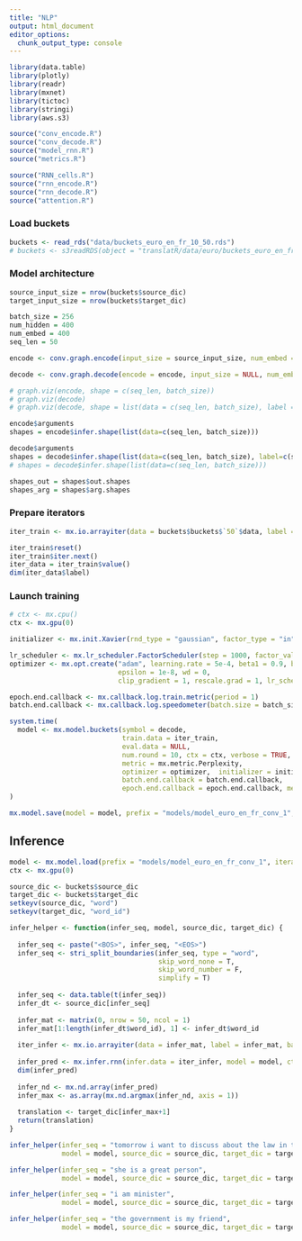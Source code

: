 ```yaml
---
title: "NLP"
output: html_document
editor_options: 
  chunk_output_type: console
---
```


```r
library(data.table)
library(plotly)
library(readr)
library(mxnet)
library(tictoc)
library(stringi)
library(aws.s3)

source("conv_encode.R")
source("conv_decode.R")
source("model_rnn.R")
source("metrics.R")

source("RNN_cells.R")
source("rnn_encode.R")
source("rnn_decode.R")
source("attention.R")
```

### Load buckets

```r
buckets <- read_rds("data/buckets_euro_en_fr_10_50.rds")
# buckets <- s3readRDS(object = "translatR/data/euro/buckets_euro_en_fr_4_24.rds", bucket = "nimus-data")
```


### Model architecture

```r
source_input_size = nrow(buckets$source_dic)
target_input_size = nrow(buckets$target_dic)

batch_size = 256
num_hidden = 400
num_embed = 400
seq_len = 50

encode <- conv.graph.encode(input_size = source_input_size, num_embed = num_embed, loss_output = NULL, ignore_label = -1, masking = T, num_hidden = num_hidden, dropout = 0.05, prefix = "encode_", data_name = "data", label_name = "dummy1")

decode <- conv.graph.decode(encode = encode, input_size = NULL, num_embed = NULL, loss_output =  "softmax", ignore_label = 0, masking = F, num_hidden = num_hidden, dropout = 0.05, num_decode = target_input_size, prefix = "decode_", label_name = "label")

# graph.viz(encode, shape = c(seq_len, batch_size))
# graph.viz(decode)
# graph.viz(decode, shape = list(data = c(seq_len, batch_size), label = c(seq_len, batch_size)))

encode$arguments
shapes = encode$infer.shape(list(data=c(seq_len, batch_size)))

decode$arguments
shapes = decode$infer.shape(list(data=c(seq_len, batch_size), label=c(seq_len, batch_size)))
# shapes = decode$infer.shape(list(data=c(seq_len, batch_size)))

shapes_out = shapes$out.shapes
shapes_arg = shapes$arg.shapes
```

### Prepare iterators 

```r
iter_train <- mx.io.arrayiter(data = buckets$buckets$`50`$data, label = buckets$buckets$`50`$label, batch.size = batch_size, shuffle = T)

iter_train$reset()
iter_train$iter.next()
iter_data = iter_train$value()
dim(iter_data$label)
```

### Launch training

```r
# ctx <- mx.cpu()
ctx <- mx.gpu(0)

initializer <- mx.init.Xavier(rnd_type = "gaussian", factor_type = "in", magnitude = 3)

lr_scheduler <- mx.lr_scheduler.FactorScheduler(step = 1000, factor_val = 0.9, stop_factor_lr = 5e-5)
optimizer <- mx.opt.create("adam", learning.rate = 5e-4, beta1 = 0.9, beta2 = 0.999,
                           epsilon = 1e-8, wd = 0,
                           clip_gradient = 1, rescale.grad = 1, lr_scheduler = lr_scheduler)

epoch.end.callback <- mx.callback.log.train.metric(period = 1)
batch.end.callback <- mx.callback.log.speedometer(batch.size = batch_size, frequency = 50)

system.time(
  model <- mx.model.buckets(symbol = decode,
                            train.data = iter_train, 
                            eval.data = NULL,
                            num.round = 10, ctx = ctx, verbose = TRUE,
                            metric = mx.metric.Perplexity, 
                            optimizer = optimizer,  initializer = initializer,
                            batch.end.callback = batch.end.callback, 
                            epoch.end.callback = epoch.end.callback, metric_cpu = F)
)

mx.model.save(model = model, prefix = "models/model_euro_en_fr_conv_1", iteration = 10)
```


## Inference

```r
model <- mx.model.load(prefix = "models/model_euro_en_fr_conv_1", iteration = 0)
ctx <- mx.gpu(0)

source_dic <- buckets$source_dic
target_dic <- buckets$target_dic
setkeyv(source_dic, "word")
setkeyv(target_dic, "word_id")

infer_helper <- function(infer_seq, model, source_dic, target_dic) {
  
  infer_seq <- paste("<BOS>", infer_seq, "<EOS>")
  infer_seq <- stri_split_boundaries(infer_seq, type = "word", 
                                     skip_word_none = T, 
                                     skip_word_number = F, 
                                     simplify = T)
  
  infer_seq <- data.table(t(infer_seq))
  infer_dt <- source_dic[infer_seq]
  
  infer_mat <- matrix(0, nrow = 50, ncol = 1)
  infer_mat[1:length(infer_dt$word_id), 1] <- infer_dt$word_id
  
  iter_infer <- mx.io.arrayiter(data = infer_mat, label = infer_mat, batch.size = 1, shuffle = F)
  
  infer_pred <- mx.infer.rnn(infer.data = iter_infer, model = model, ctx = ctx)
  dim(infer_pred)
  
  infer_nd <- mx.nd.array(infer_pred)
  infer_max <- as.array(mx.nd.argmax(infer_nd, axis = 1))
  
  translation <- target_dic[infer_max+1]
  return(translation)
}

infer_helper(infer_seq = "tomorrow i want to discuss about the law in the parliament",
             model = model, source_dic = source_dic, target_dic = target_dic)

infer_helper(infer_seq = "she is a great person",
             model = model, source_dic = source_dic, target_dic = target_dic)

infer_helper(infer_seq = "i am minister",
             model = model, source_dic = source_dic, target_dic = target_dic)

infer_helper(infer_seq = "the government is my friend",
             model = model, source_dic = source_dic, target_dic = target_dic)
```

